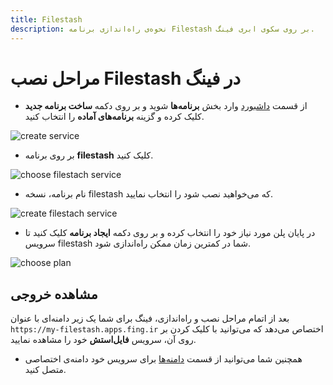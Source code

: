 ```yaml
---
title: Filestash
description: نحوه‌ی راه‌اندازی برنامه Filestash بر روی سکوی ابری فینگ.
---
```



<Platform>
  <PlatformHead title="برنامه Filestash" icon="filestash/filestash-original.png" />
</Platform>

# مراحل نصب Filestash در فینگ

- از قسمت [داشبورد](https://dashboard.fing.ir) وارد بخش **برنامه‌ها** شوید و بر روی دکمه **ساخت برنامه جدید** کلیک کرده و گزینه **برنامه‌‌های آماده** را انتخاب کنید.

![create service](/docs/images/service-create.jpg)

- بر روی برنامه **filestash** کلیک کنید.

![choose filestach service](/docs/images/service-choose-filestash.jpg)

- نام برنامه، نسخه filestash که می‌خواهید نصب شود را انتخاب نمایید.

![create filestach service](/docs/images/service-filestash-create.jpg)

- در پایان پلن مورد نیاز خود را انتخاب کرده و بر روی دکمه **ایجاد برنامه** کلیک کنید تا سرویس filestash شما در کمترین زمان ممکن راه‌اندازی شود.

![choose plan](/docs/images/choose-plan.jpg)

## مشاهده خروجی

بعد از اتمام مراحل نصب و راه‌اندازی، فینگ برای شما یک زیر دامنه‌‌ای‌ با عنوان `https://my-filestash.apps.fing.ir` اختصاص می‌دهد که می‌توانید با کلیک کردن بر روی آن، سرویس **فایل‌استش** خود را مشاهده نمایید.

- همچنین شما می‌توانید از قسمت [دامنه‌ها](/apps/domains) برای سرویس خود دامنه‌ی اختصاصی متصل کنید.